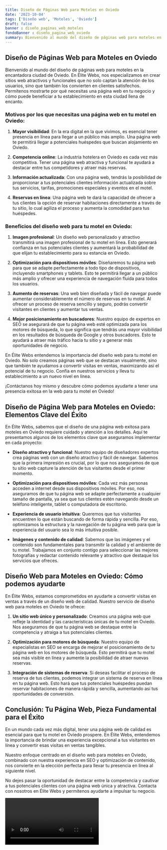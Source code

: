 ```yaml
---
title: Diseño de Páginas Web para Moteles en Oviedo
date: '2023-10-04'
tags: ['Diseño web', 'Moteles', 'Oviedo']
draft: false
banner : diseño_paginas_web_moteles
fondoBanner : diseño_pagina_web_oviedo
summary: Bienvenido al mundo del diseño de páginas web para moteles en la encantadora ciudad de Oviedo. En Élite Webs, nos especializamos en crear sitios web atractivos y funcionales que no solo captan la atención de los usuarios, sino que también los convierten en clientes satisfechos. Permítenos mostrarte por qué necesitas una página web en tu negocio y cómo puede beneficiar a tu establecimiento en esta ciudad llena de encanto.
---
```


## Diseño de Páginas Web para Moteles en Oviedo

Bienvenido al mundo del diseño de páginas web para moteles en la encantadora ciudad de Oviedo. En Élite Webs, nos especializamos en crear sitios web atractivos y funcionales que no solo captan la atención de los usuarios, sino que también los convierten en clientes satisfechos. Permítenos mostrarte por qué necesitas una página web en tu negocio y cómo puede beneficiar a tu establecimiento en esta ciudad llena de encanto.

### Motivos por los que necesitas una página web en tu motel en Oviedo:

1. **Mayor visibilidad**: En la era digital en la que vivimos, es esencial tener presencia en línea para llegar a un público más amplio. Una página web te permitirá llegar a potenciales huéspedes que buscan alojamiento en Oviedo.

2. **Competencia online**: La industria hotelera en Oviedo es cada vez más competitiva. Tener una página web atractiva y funcional te ayudará a destacar entre tus competidores y atraer más reservas.

3. **Información actualizada**: Con una página web, tendrás la posibilidad de proporcionar a tus potenciales clientes información actualizada sobre tus servicios, tarifas, promociones especiales y eventos en el motel.

4. **Reservas en línea**: Una página web te dará la capacidad de ofrecer a tus clientes la opción de reservar habitaciones directamente a través de tu sitio, lo cual agiliza el proceso y aumenta la comodidad para tus huéspedes.

### Beneficios del diseño web para tu motel en Oviedo:

1. **Imagen profesional**: Un diseño web personalizado y atractivo transmitirá una imagen profesional de tu motel en línea. Esto generará confianza en tus potenciales clientes y aumentará la probabilidad de que elijan tu establecimiento para su estancia en Oviedo.

2. **Optimización para dispositivos móviles**: Diseñaremos tu página web para que se adapte perfectamente a todo tipo de dispositivos, incluyendo smartphones y tablets. Esto te permitirá llegar a un público más amplio y ofrecer una experiencia de navegación fluida para todos los usuarios.

3. **Aumento de reservas**: Una web bien diseñada y fácil de navegar puede aumentar considerablemente el número de reservas en tu motel. Al ofrecer un proceso de reserva sencillo y seguro, podrás convertir visitantes en clientes y aumentar tus ventas.

4. **Mejor posicionamiento en buscadores**: Nuestro equipo de expertos en SEO se asegurará de que tu página web esté optimizada para los motores de búsqueda, lo que significa que tendrás una mayor visibilidad en los resultados de búsqueda de Google y otros buscadores. Esto te ayudará a atraer más tráfico hacia tu sitio y a generar más oportunidades de negocio.

En Élite Webs entendemos la importancia del diseño web para tu motel en Oviedo. No solo creamos páginas web que se destacan visualmente, sino que también te ayudamos a convertir visitas en ventas, maximizando así el potencial de tu negocio. Confía en nuestros servicios y lleva tu establecimiento a un nuevo nivel en línea.

¡Contáctanos hoy mismo y descubre cómo podemos ayudarte a tener una presencia exitosa en la web para tu motel en Oviedo!

<GifSeo />

<Cta />

## Diseño de Página Web para Moteles en Oviedo: Elementos Clave del Éxito

En Élite Webs, sabemos que el diseño de una página web exitosa para moteles en Oviedo requiere cuidado y atención a los detalles. Aquí te presentamos algunos de los elementos clave que aseguramos implementar en cada proyecto:

- **Diseño atractivo y funcional**: Nuestro equipo de diseñadores expertos crea páginas web con un diseño atractivo y fácil de navegar. Sabemos que la primera impresión es crucial, por lo que nos aseguramos de que tu sitio web capture la atención de tus visitantes desde el primer momento.

- **Optimización para dispositivos móviles**: Cada vez más personas acceden a internet desde sus dispositivos móviles. Por eso, nos aseguramos de que tu página web se adapte perfectamente a cualquier tamaño de pantalla, ya sea que tus clientes estén navegando desde un teléfono inteligente, tablet o computadora de escritorio.

- **Experiencia de usuario intuitiva**: Queremos que tus visitantes encuentren lo que están buscando de forma rápida y sencilla. Por eso, optimizamos la estructura y la navegación de tu página web para que la experiencia del usuario sea lo más intuitiva posible.

- **Imágenes y contenido de calidad**: Sabemos que las imágenes y el contenido son fundamentales para transmitir la calidad y el ambiente de tu motel. Trabajamos en conjunto contigo para seleccionar las mejores fotografías y redactar contenido relevante y atractivo que destaque los servicios que ofreces.

## Diseño Web para Moteles en Oviedo: Cómo podemos ayudarte

En Élite Webs, estamos comprometidos en ayudarte a convertir visitas en ventas a través de un diseño web de calidad. Nuestro servicio de diseño web para moteles en Oviedo te ofrece:

1. **Un sitio web único y personalizado**: Creamos una página web que refleje la identidad y las características únicas de tu motel en Oviedo. Nos aseguramos de que tu página web se destaque entre la competencia y atraiga a tus potenciales clientes.

2. **Optimización para motores de búsqueda**: Nuestro equipo de especialistas en SEO se encarga de mejorar el posicionamiento de tu página web en los motores de búsqueda. Esto permitirá que tu motel sea más visible en línea y aumente la posibilidad de atraer nuevas reservas.

3. **Integración de sistemas de reserva**: Si deseas facilitar el proceso de reserva de tus clientes, podemos integrar un sistema de reserva en línea en tu página web. Esto hará que tus potenciales huéspedes puedan reservar habitaciones de manera rápida y sencilla, aumentando así tus oportunidades de conversión.

## Conclusión: Tu Página Web, Pieza Fundamental para el Éxito

En un mundo cada vez más digital, tener una página web de calidad es esencial para que tu motel en Oviedo prospere. En Élite Webs, entendemos la importancia de brindar una experiencia excepcional a tus visitantes en línea y convertir esas visitas en ventas tangibles.

Nuestro enfoque centrado en el diseño web para moteles en Oviedo, combinado con nuestra experiencia en SEO y optimización de contenido, nos convierte en la elección perfecta para llevar tu presencia en línea al siguiente nivel.

No dejes pasar la oportunidad de destacar entre la competencia y cautivar a tus potenciales clientes con una página web única y atractiva. Contacta con nosotros en Élite Webs y permítenos ayudarte a impulsar tu negocio.

<Video />

<CtaBot job='Moteles' city='Oviedo'/>

<Gmaps query='Oviedo+españa+maps' />
